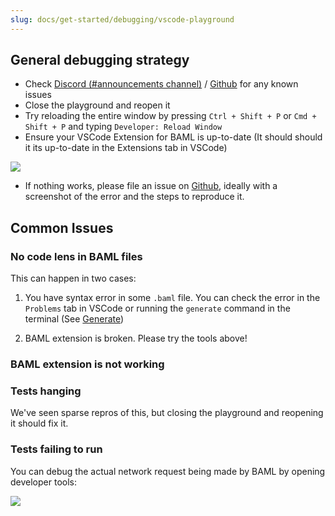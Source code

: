 ```yaml
---
slug: docs/get-started/debugging/vscode-playground
---
```


## General debugging strategy
- Check [Discord (#announcements channel)](https://discord.gg/BTNBeXGuaS) / [Github](https://github.com/BoundaryML/baml/issues) for any known issues
- Close the playground and reopen it
- Try reloading the entire window by pressing `Ctrl + Shift + P` or `Cmd + Shift + P` and typing `Developer: Reload Window`
- Ensure your VSCode Extension for BAML is up-to-date (It should should it its up-to-date in the Extensions tab in VSCode)
<img src="../../../images/docs_latest/vscode/extension-status.png" />

- If nothing works, please file an issue on [Github](https://github.com/BoundaryML/baml/issues), ideally with a screenshot of the error and the steps to reproduce it.

## Common Issues
### No code lens in BAML files

This can happen in two cases:
1. You have syntax error in some `.baml` file. You can check the error in the `Problems` tab in VSCode or running the `generate` command in the terminal (See [Generate](../../calling-baml/generate-baml-client.mdx))

2. BAML extension is broken. Please try the tools above!

### BAML extension is not working

### Tests hanging

We've seen sparse repros of this, but closing the playground and reopening it should fix it.

### Tests failing to run

You can debug the actual network request being made by BAML by opening developer tools:

<img src="../../../images/docs_latest/vscode/dev-tools.png" />
